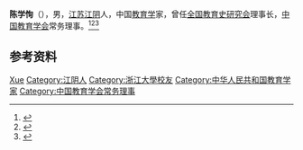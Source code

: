 '''陈学恂'''（{{bd|1913年|12月18日|1991年|5月9日}}），男，[[江苏|江苏]][[江阴县|江阴]]人，中国[[教育学|教育学]]家，曾任[[全国教育史研究会|全国教育史研究会]]理事长，[[中国教育学会|中国教育学会]]常务理事。<ref>{{Cite book|title=中华当代文化名人大辞典|author=张品兴, 殷登祥, 陈有进等主编|publisher=中国广播电视出版社|year=1992|isbn=9787504315137|location=北京|pages=}}</ref><ref>{{Cite book|title=无锡名人辞典|author=赵永良主编; 徐暐, 张海保, 徐明明副主编|publisher=南京大学出版社|year=1989|isbn=|location=南京|pages=}}</ref><ref>{{Cite book|title=当代中国社会科学手册|author=汝信，易克信主编|publisher=社会科学文献出版社|year=1988|isbn=|location=北京|pages=1075}}</ref>

== 参考资料 ==
{{reflist}}

{{中国人物小作品}}
{{Navboxes
| title  = 陈学恂在[[中国教育学会|中国教育学会]]的职务
| list1  =
{{中国教育学会第一届理事会}}
{{中国教育学会第二届理事会}}
{{中国教育学会第三届理事会}}
}}

{{Authority control}}
{{DEFAULTSORT:Chen陈}}
[[Category:陈姓|Xue]]
[[Category:江阴人|Category:江阴人]]
[[Category:浙江大學校友|Category:浙江大學校友]]
[[Category:中华人民共和国教育学家|Category:中华人民共和国教育学家]]
[[Category:中国教育学会常务理事|Category:中国教育学会常务理事]]